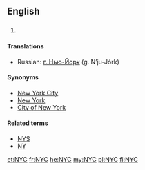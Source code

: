 {{also|nyc}}
==English==

==={{abbreviation}}===
{{wikipedia|New York City}}
{{en-proper noun}}

# {{abbreviation of|lang=en| {{l/en|new|'''''N'''''ew}} {{l/en|York|'''''Y'''''ork}} {{l/en|city|'''''C'''''ity}} }}

====Translations====
{{trans-top|New York City}}
* Russian: [[г. Нью-Йорк]] (g. N’ju-Jórk) {{m}}
{{trans-mid}}
{{trans-bottom}}

====Synonyms====
*[[New York City]]
*[[New York]]
*[[City of New York]]

====Related terms====
* [[NYS]]
* [[NY]]

[[et:NYC]]
[[fr:NYC]]
[[he:NYC]]
[[my:NYC]]
[[pl:NYC]]
[[fi:NYC]]